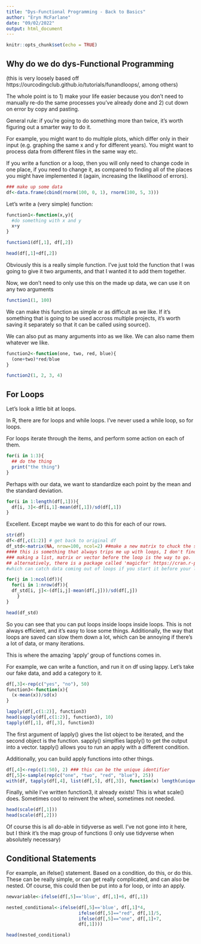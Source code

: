 ```yaml
---
title: "Dys-Functional Programming - Back to Basics"
author: "Eryn McFarlane"
date: "09/02/2022"
output: html_document
---
```


```r
knitr::opts_chunk$set(echo = TRUE)
```

## Why do we do dys-Functional Programming
(this is very loosely based off https://ourcodingclub.github.io/tutorials/funandloops/, among others)

The whole point is to 1) make your life easier because you don't need to manually re-do the same processes you've already done and 2) cut down on error by copy and pasting. 

General rule: if you're going to do something more than twice, it's worth figuring out a smarter way to do it. 

For example, you might want to do multiple plots, which differ only in their input (e.g. graphing the same x and y for different years). You might want to process data from different files in the same way etc. 

If you write a function or a loop, then you will only need to change code in one place, if you need to change it, as compared to finding all of the places you might have implemented it (again, increasing the likelihood of errors). 


```r
### make up some data
df<-data.frame(cbind(rnorm(100, 0, 1), rnorm(100, 5, 3)))
```

Let's write a (very simple) function:

```r
function1<-function(x,y){
  #do something with x and y
  x+y
}

function1(df[,1], df[,2])

head(df[,1]+df[,2])
```

Obviously this is a really simple function. I've just told the function that I was going to give it two arguments, and that I wanted it to add them together. 

Now, we don't need to only use this on the made up data, we can use it on any two arguments

```r

function1(1, 100)
```

We can make this function as simple or as difficult as we like. If it's something that is going to be used accross multiple projects, it's worth saving it separately so that it can be called using source(). 

We can also put as many arguments into as we like. We can also name them whatever we like. 

```r
function2<-function(one, two, red, blue){
  (one+two)*red/blue
}

function2(1, 2, 3, 4)
```
## For Loops
Let's look a little bit at loops. 

In R, there are for loops and while loops. I've never used a while loop, so for loops. 

For loops iterate through the items, and perform some action on each of them. 


```r
for(i in 1:3){
  ## do the thing
  print("the thing")
}
```

Perhaps with our data, we want to standardize each point by the mean and the standard deviation. 

```r

for(i in 1:length(df[,1])){
  df[i, 3]<-df[i,1]-mean(df[,1])/sd(df[,1])
}
```

Excellent. Except maybe we want to do this for each of our rows.


```r
str(df)
df<-df[,c(1:2)] # get back to original df
df_std<-matrix(NA, nrow=100, ncol=2) ##make a new matrix to chuck the standardize values in
#### this is something that always trips me up with loops, I don't find it intuitive to catch the data. 
### making a list, matrix or vector before the loop is the way to go. 
## alternatively, there is a package called 'magicfor' https://cran.r-project.org/web/packages/magicfor/vignettes/magicfor.html
#which can catch data coming out of loops if you start it before your loop. I've used this for monster simulations and, at the time, it felt like it was making my life easier, but I haven't used it in ages, so YMMV

for(j in 1:ncol(df)){
  for(i in 1:nrow(df)){
  df_std[i, j]<-(df[i,j]-mean(df[,j]))/sd(df[,j])
    }
}

head(df_std)
```

So you can see that you can put loops inside loops inside loops. This is not always efficient, and it's easy to lose some things. Additionally, the way that loops are saved can slow them down a lot, which can be annoying if there's a lot of data, or many iterations. 

This is where the amazing 'apply' group of functions comes in.


For example, we can write a function, and run it on df using lappy. 
Let's take our fake data, and add a category to it. 

```r
df[,3]<-rep(c("yes", "no"), 50)
function3<-function(x){
  (x-mean(x))/sd(x)
}

lapply(df[,c(1:2)], function3)
head(sapply(df[,c(1:2)], function3), 10)
tapply(df[,1], df[,3], function3)

```
The first argument of lapply() gives the list object to be iterated, and the second object is the function. 
sapply() simplfies lapply() to get the output into a vector.
tapply() allows you to run an apply with a different condition. 

Additionally, you can build apply functions into other things. 

```r
df[,4]<-rep(c(1:50), 2) ### this can be the unique identifier
df[,5]<-sample(rep(c("one", "two", "red", "blue"), 25))
with(df, tapply(df[,4], list(df[,5], df[,3]), function(x) length(unique(x))))
```

Finally, while I've written function3, it already exists! This is what scale() does. Sometimes cool to reinvent the wheel, sometimes not needed. 

```r
head(scale(df[,1]))
head(scale(df[,2]))
```

Of course this is all do-able in tidyverse as well. I've not gone into it here, but I think it's the map group of functions (I only use tidyverse when absolutely necessary)


## Conditional Statements

For example, an ifelse() statement. Based on a condition, do this, or do this. These can be really simple, or can get really complicated, and can also be nested.
Of course, this could then be put into a for loop, or into an apply. 

```r
newvariable<-ifelse(df[,5]=='blue', df[,1]+6, df[,1])

nested_conditional<-ifelse(df[,5]=='blue', df[,1]*4, 
                           ifelse(df[,5]=="red", df[,1]/5, 
                           ifelse(df[,5]=="one", df[,1]+7, 
                           df[,1])))

head(nested_conditional)

```
